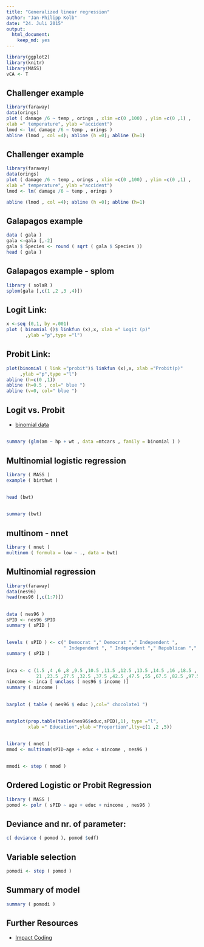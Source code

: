 ```yaml
---
title: "Generalized linear regression"
author: "Jan-Philipp Kolb"
date: "24. Juli 2015"
output: 
  html_document: 
    keep_md: yes
---
```


```r
library(ggplot2)
library(knitr)
library(MASS)
vCA <- T
```

## Challenger example
```r
library(faraway)
data(orings)
plot ( damage /6 ~ temp , orings , xlim =c(0 ,100) , ylim =c(0 ,1) ,
xlab =" temperature", ylab ="accident")
lmod <- lm( damage /6 ~ temp , orings )
abline (lmod , col =4); abline (h =0); abline (h=1)
```

## Challenger example
```r
library(faraway)
data(orings)
plot ( damage /6 ~ temp , orings , xlim =c(0 ,100) , ylim =c(0 ,1) ,
xlab =" temperature", ylab ="accident")
lmod <- lm( damage /6 ~ temp , orings )

abline (lmod , col =4); abline (h =0); abline (h=1)
```



## Galapagos example
```r
data ( gala )
gala <-gala [,-2]
gala $ Species <- round ( sqrt ( gala $ Species ))
head ( gala )
```


## Galapagos example - splom

```r
library ( solaR )
splom(gala [,c(1 ,2 ,3 ,4)])
```


## Logit Link:

```r
x <-seq (0,1, by =.001)
plot ( binomial ()$ linkfun (x),x, xlab =" Logit (p)"
       ,ylab ="p",type ="l")
```

## Probit Link:

```r
plot(binomial ( link ="probit")$ linkfun (x),x, xlab ="Probit(p)"
     ,ylab ="p",type ="l")
abline (h=c(0 ,1))
abline (h=0.5 , col=" blue ")
abline (v=0, col=" blue ")
```

## Logit vs. Probit

- [binomial data](http://stat.ethz.ch/education/semesters/WS_2005_06/asr/folien.pdf)


##

```r
summary (glm(am ~ hp + wt , data =mtcars , family = binomial ) )
```

## Multinomial logistic regression

```r
library ( MASS )
example ( birthwt )
```

## 
```r
head (bwt)
```

##
```r
summary (bwt)
```

## multinom - nnet
```r
library ( nnet )
multinom ( formula = low ~ ., data = bwt)
```

## Multinomial regression
```r
library(faraway)
data(nes96)
head(nes96 [,c(1:7)])
```

## 
```r
data ( nes96 )
sPID <- nes96 $PID
summary ( sPID )
```

##
```r
levels ( sPID ) <- c(" Democrat "," Democrat "," Independent ",
                     " Independent ", " Independent "," Republican "," Republican ")
summary ( sPID )
```

## 
```r
inca <- c (1.5 ,4 ,6 ,8 ,9.5 ,10.5 ,11.5 ,12.5 ,13.5 ,14.5 ,16 ,18.5 ,
           21 ,23.5 ,27.5 ,32.5 ,37.5 ,42.5 ,47.5 ,55 ,67.5 ,82.5 ,97.5 ,115)
nincome <- inca [ unclass ( nes96 $ income )]
summary ( nincome )
```

##
```r
barplot ( table ( nes96 $ educ ),col=" chocolate1 ")
```

## 
```r
matplot(prop.table(table(nes96$educ,sPID),1), type ="l",
        xlab =" Education",ylab ="Proportion",lty=c(1 ,2 ,5))
```

##
```r
library ( nnet )
mmod <- multinom(sPID~age + educ + nincome , nes96 )
```

##
```r
mmodi <- step ( mmod )
```

## Ordered Logistic or Probit Regression
```r
library ( MASS )
pomod <- polr ( sPID ~ age + educ + nincome , nes96 )
```


## Deviance and nr. of parameter:
```r
c( deviance ( pomod ), pomod $edf)
```

## Variable selection
```r
pomodi <- step ( pomod )
```

## Summary of model

```r
summary ( pomodi )
```

## Further Resources

- [Impact Coding](http://www.win-vector.com/blog/2012/07/modeling-trick-impact-coding-of-categorical-variables-with-many-levels/)